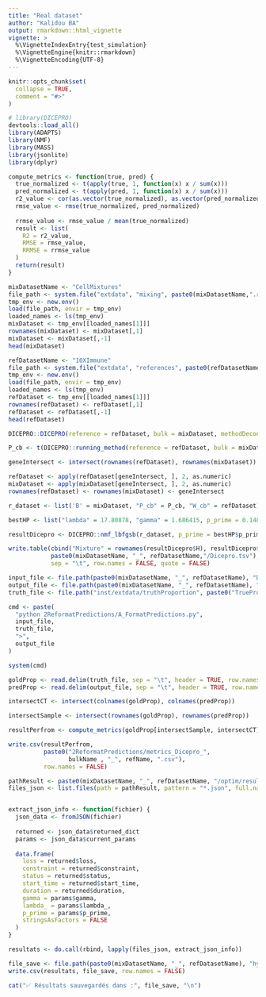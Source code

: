 ```yaml
---
title: "Real dataset"
author: "Kalidou BA"
output: rmarkdown::html_vignette
vignette: >
  %\VignetteIndexEntry{test_simulation}
  %\VignetteEngine{knitr::rmarkdown}
  %\VignetteEncoding{UTF-8}
---
```


```r
knitr::opts_chunk$set(
  collapse = TRUE,
  comment = "#>"
)
```


```r
# library(DICEPRO)
devtools::load_all()
library(ADAPTS)
library(NMF)
library(MASS)
library(jsonlite)
library(dplyr)
```


```r
compute_metrics <- function(true, pred) {
  true_normalized <- t(apply(true, 1, function(x) x / sum(x)))
  pred_normalized <- t(apply(pred, 1, function(x) x / sum(x)))
  r2_value <- cor(as.vector(true_normalized), as.vector(pred_normalized))^2
  rmse_value <- rmse(true_normalized, pred_normalized)
  
  rrmse_value <- rmse_value / mean(true_normalized)
  result <- list(
    R2 = r2_value,
    RMSE = rmse_value,
    RRMSE = rrmse_value
  )
  return(result)
}
```


```r
mixDatasetName <- "CellMixtures"
file_path <- system.file("extdata", "mixing", paste0(mixDatasetName,".rda"), package = "DICEPRO")
tmp_env <- new.env()
load(file_path, envir = tmp_env)
loaded_names <- ls(tmp_env)
mixDataset <- tmp_env[[loaded_names[1]]]
rownames(mixDataset) <- mixDataset[,1]
mixDataset <- mixDataset[,-1]
head(mixDataset)
```


```r
refDatasetName <- "10XImmune"
file_path <- system.file("extdata", "references", paste0(refDatasetName,".rda"), package = "DICEPRO")
tmp_env <- new.env()
load(file_path, envir = tmp_env)
loaded_names <- ls(tmp_env)
refDataset <- tmp_env[[loaded_names[1]]]
rownames(refDataset) <- refDataset[,1]
refDataset <- refDataset[,-1]
head(refDataset)
```

 
```r
DICEPRO::DICEPRO(reference = refDataset, bulk = mixDataset, methodDeconv = "DCQ", refName = "10XImmune", bulkName = "CellMixtures", hp_max_evals = 5)
```


```r
P_cb <- t(DICEPRO::running_method(reference = refDataset, bulk = mixDataset, methodDeconv = "DCQ"))

geneIntersect <- intersect(rownames(refDataset), rownames(mixDataset))

refDataset <- apply(refDataset[geneIntersect, ], 2, as.numeric)
mixDataset <- apply(mixDataset[geneIntersect, ], 2, as.numeric)
rownames(refDataset) <- rownames(mixDataset) <- geneIntersect

r_dataset <- list('B' = mixDataset, "P_cb" = P_cb, "W_cb" = refDataset)

bestHP <- list("lambda" = 17.80878, "gamma" = 1.686415, p_prime = 0.1483778)

resultDicepro <- DICEPRO::nmf_lbfgsb(r_dataset, p_prime = bestHP$p_prime, lambda_ = bestHP$lambda, gamma_par = bestHP$gamma) 

write.table(cbind("Mixture" = rownames(resultDicepro$H), resultDicepro$H), 
            paste0(mixDatasetName, "_", refDatasetName,"/Dicepro.tsv"), 
            sep = "\t", row.names = FALSE, quote = FALSE)
```


```r
input_file <- file.path(paste0(mixDatasetName, "_", refDatasetName), "Dicepro.tsv")
output_file <- file.path(paste0(mixDatasetName, "_", refDatasetName), "diceproReformattedPredictions.tsv")
truth_file <- file.path("inst/extdata/truthProportion", paste0("TrueProps", mixDatasetName, ".tsv"))

cmd <- paste(
  "python 2ReformatPredictions/A_FormatPredictions.py",
  input_file,
  truth_file,
  ">",
  output_file
)

system(cmd)
```


```r
goldProp <- read.delim(truth_file, sep = "\t", header = TRUE, row.names = 1, stringsAsFactors = FALSE)
predProp <- read.delim(output_file, sep = "\t", header = TRUE, row.names = 1, stringsAsFactors = FALSE)

intersectCT <- intersect(colnames(goldProp), colnames(predProp))

intersectSample <- intersect(rownames(goldProp), rownames(predProp))

resultPerfrom <- compute_metrics(goldProp[intersectSample, intersectCT], predProp[intersectSample, intersectCT])

write.csv(resultPerfrom, 
          paste0("2ReformatPredictions/metrics_Dicepro_", 
                 bulkName , "_", refName, ".csv"), 
          row.names = FALSE)
```


```r
pathResult <- paste0(mixDatasetName, "_", refDatasetName, "/optim/results")
files_json <- list.files(path = pathResult, pattern = "*.json", full.names = TRUE)


extract_json_info <- function(fichier) {
  json_data <- fromJSON(fichier)
  
  returned <- json_data$returned_dict
  params <- json_data$current_params
  
  data.frame(
    loss = returned$loss,
    constraint = returned$constraint,
    status = returned$status,
    start_time = returned$start_time,
    duration = returned$duration,
    gamma = params$gamma,
    lambda_ = params$lambda_,
    p_prime = params$p_prime,
    stringsAsFactors = FALSE
  )
}

resultats <- do.call(rbind, lapply(files_json, extract_json_info))

file_save <- file.path(paste0(mixDatasetName, "_", refDatasetName), "hyperopt_resultats.csv")
write.csv(resultats, file_save, row.names = FALSE)

cat("✅ Résultats sauvegardés dans :", file_save, "\n")

```


